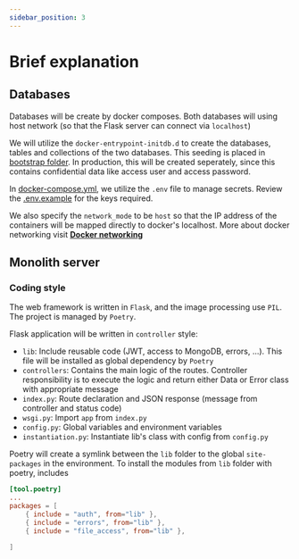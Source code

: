 ```yaml
---
sidebar_position: 3
---
```


# Brief explanation

## Databases

Databases will be create by docker composes. Both databases will using host network (so that the Flask server can connect via `localhost`)

We will utilize the `docker-entrypoint-initdb.d` to create the databases, tables and collections of the two databases. This seeding is placed in [bootstrap folder](https://github.com/highlander-spirou/microgo/tree/2_Celery_worker/bootstrap).
In production, this will be created seperately, since this contains confidential data like access user and access password.

In [docker-compose.yml](https://github.com/highlander-spirou/microgo/blob/2_Celery_worker/docker-compose.yml), 
we utilize the `.env` file to manage secrets. Review the [.env.example](https://github.com/highlander-spirou/microgo/blob/2_Celery_worker/celery-app/.env.example)
for the keys required. 

We also specify the `network_mode` to be `host` so that the IP address of the containers will be mapped directly to docker's localhost.
More about docker networking visit **[Docker networking](http://localhost:3000/docs/tutorial-basics/docker-network)**

## Monolith server

### Coding style

The web framework is written in `Flask`, and the image processing use `PIL`. The project is managed by `Poetry`.

Flask application will be written in `controller` style:

- `lib`: Include reusable code (JWT, access to MongoDB, errors, ...). This file will be installed as global dependency by `Poetry`
- `controllers`: Contains the main logic of the routes. Controller responsibility is to execute the logic and return either Data or Error class with appropriate message
- `index.py`: Route declaration and JSON response (message from controller and status code)
- `wsgi.py`: Import `app` from `index.py`
- `config.py`: Global variables and environment variables
- `instantiation.py`: Instantiate lib's class with config from `config.py`

Poetry will create a symlink between the `lib` folder to the global `site-packages` in the environment. To install the modules from `lib` folder with poetry, includes

```toml title="pyproject.toml"
[tool.poetry]
...
packages = [
    { include = "auth", from="lib" },
    { include = "errors", from="lib" },
    { include = "file_access", from="lib" },

]
```





